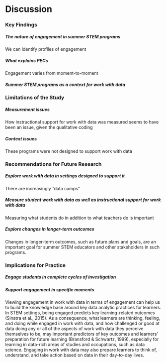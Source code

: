# Discussion

### Key Findings

##### The nature of engagement in summer STEM programs

We can identify profiles of engagement 

##### What explains PECs

Engagement varies from moment-to-moment

##### Summer STEM programs as a context for work with data

### Limitations of the Study

##### Measurement issues

How instructional support for work with data was measured seems to have been an issue, given the qualitative coding

##### Context issues

These programs were not designed to support work with data

### Recommendations for Future Research

##### Explore work with data in settings designed to support it

There are increasingly "data camps"

##### Measure student work with data as well as instructional support for work with data

Measuring what students do in addition to what teachers do is important

##### Explore changes in longer-term outcomes

Changes in longer-term outcomes, such as future plans and goals, are an important goal for summer STEM educators and other stakeholders in such programs. 

### Implications for Practice

##### Engage students in complete cycles of investigation

##### Support engagement in specific moments

Viewing engagement in work with data in terms of engagement can help us to build the knowledge base around key data analytic practices for learners. In STEM settings, being engaged predicts key learning-related outcomes (Sinatra et al., 2015). As a consequence, what learners are thinking, feeling, and doing while engaged in work with data, and how challenged or good at data doing any or all of the aspects of work with data they perceive themselves to be, may important predictors of key outcomes and learners’ preparation for future learning (Bransford & Schwartz, 1999), especially for learning in data-rich areas of studies and occupations, such as data science. Engaging in work with data may also prepare learners to think of, understand, and take action based on data in their day-to-day lives.
